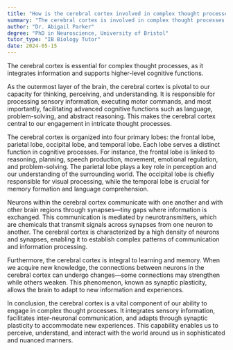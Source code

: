 ```yaml
---
title: "How is the cerebral cortex involved in complex thought processes?"
summary: "The cerebral cortex is involved in complex thought processes by integrating information and facilitating higher-level cognitive functions."
author: "Dr. Abigail Parker"
degree: "PhD in Neuroscience, University of Bristol"
tutor_type: "IB Biology Tutor"
date: 2024-05-15
---
```


The cerebral cortex is essential for complex thought processes, as it integrates information and supports higher-level cognitive functions.

As the outermost layer of the brain, the cerebral cortex is pivotal to our capacity for thinking, perceiving, and understanding. It is responsible for processing sensory information, executing motor commands, and most importantly, facilitating advanced cognitive functions such as language, problem-solving, and abstract reasoning. This makes the cerebral cortex central to our engagement in intricate thought processes.

The cerebral cortex is organized into four primary lobes: the frontal lobe, parietal lobe, occipital lobe, and temporal lobe. Each lobe serves a distinct function in cognitive processes. For instance, the frontal lobe is linked to reasoning, planning, speech production, movement, emotional regulation, and problem-solving. The parietal lobe plays a key role in perception and our understanding of the surrounding world. The occipital lobe is chiefly responsible for visual processing, while the temporal lobe is crucial for memory formation and language comprehension.

Neurons within the cerebral cortex communicate with one another and with other brain regions through synapses—tiny gaps where information is exchanged. This communication is mediated by neurotransmitters, which are chemicals that transmit signals across synapses from one neuron to another. The cerebral cortex is characterized by a high density of neurons and synapses, enabling it to establish complex patterns of communication and information processing.

Furthermore, the cerebral cortex is integral to learning and memory. When we acquire new knowledge, the connections between neurons in the cerebral cortex can undergo changes—some connections may strengthen while others weaken. This phenomenon, known as synaptic plasticity, allows the brain to adapt to new information and experiences.

In conclusion, the cerebral cortex is a vital component of our ability to engage in complex thought processes. It integrates sensory information, facilitates inter-neuronal communication, and adapts through synaptic plasticity to accommodate new experiences. This capability enables us to perceive, understand, and interact with the world around us in sophisticated and nuanced manners.
    